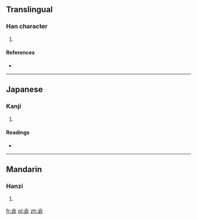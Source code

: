 ==Translingual==

===Han character===
{{Han char|rn=77|rad=止|as=08|sn=12|four=|canj=卜一卜一一 (YMYMM)}}

# {{defn|Han|sort=止08}}

====References====
* {{Han ref|kx=0576.380|dkj=16317|hdz=21443.060|uh=6B6E|ud=27502}}

----

==Japanese==

===Kanji===
{{ja-kanji|grade=|rs=止08}}

# {{defn|Japanese|sort=止08}}

====Readings====
* {{ja-readings|on=[[じゅう]] (jū)|kun=[[しぶ]] (shibu), [[しぶうい]] (shibuui), [[しぶうる]] (shibuuru)}}

----

==Mandarin==

===Hanzi===
{{cmn-hanzi|pin=[[sè]] ([[se4]])|wg=se<sup>4</sup>}}

# {{defn|Mandarin|sort=止08}}

[[fr:歮]]
[[pl:歮]]
[[zh:歮]]